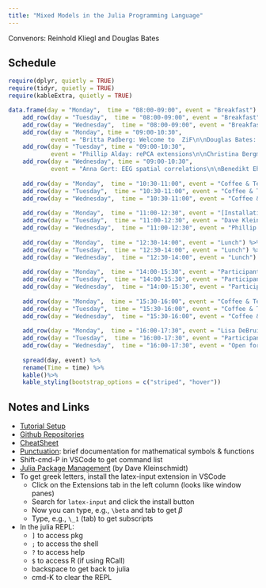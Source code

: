 ```yaml
---
title: "Mixed Models in the Julia Programming Language"
---
```


Convenors: Reinhold Kliegl and Douglas Bates

## Schedule

```r
require(dplyr, quietly = TRUE)
require(tidyr, quietly = TRUE)
require(kableExtra, quietly = TRUE)

data.frame(day = "Monday",  time = "08:00-09:00", event = "Breakfast") %>%
    add_row(day = "Tuesday",  time = "08:00-09:00", event = "Breakfast") %>%
    add_row(day = "Wednesday",  time = "08:00-09:00", event = "Breakfast") %>%
    add_row(day = "Monday", time = "09:00-10:30", 
            event = "Britta Padberg: Welcome to  ZiF\n\nDouglas Bates: [Introduction](intro.html)") %>%
    add_row(day = "Tuesday", time = "09:00-10:30", 
            event = "Phillip Alday: rePCA extensions\n\nChristina Bergmann: [Reanalysis of ManyBabies1](manybabies.html)") %>%
    add_row(day = "Wednesday", time = "09:00-10:30", 
            event = "Anna Gert: EEG spatial correlations\n\nBenedikt Ehinger / Dave Kleinschmidt: Mixed-model timeseries analysis\n\nHannes Matuschek: Prewhitening of LMMs") %>%
    
    add_row(day = "Monday",  time = "10:30-11:00", event = "Coffee & Tea") %>%
    add_row(day = "Tuesday",  time = "10:30-11:00", event = "Coffee & Tea") %>%
    add_row(day = "Wednesday",  time = "10:30-11:00", event = "Coffee & Tea") %>%
    
    add_row(day = "Monday",  time = "11:00-12:30", event = "[Installation Check](https://github.com/RePsychLing/TutorialSetup)\n\nReinhold Kliegl: [Workflow for a complex LMM example](complex.html)") %>%
    add_row(day = "Tuesday",  time = "11:00-12:30", event = "Dave Kleinschmidt: [StatsModels.jl tour: Contrasts, `@formula`, and Terms](https://repsychling.github.io/contrasts-and-formula/)\n\nBayoan Calderon: Setup of a Julia Project") %>%
    add_row(day = "Wednesday",  time = "11:00-12:30", event = "Phillip Alday: Julia-R bridge, Parallel threads\n\nDouglas Bates: Confidence intervals for parameters") %>%
    
    add_row(day = "Monday",  time = "12:30-14:00", event = "Lunch") %>%
    add_row(day = "Tuesday",  time = "12:30-14:00", event = "Lunch") %>%
    add_row(day = "Wednesday",  time = "12:30-14:00", event = "Lunch") %>%
    
    add_row(day = "Monday",  time = "14:00-15:30", event = "Participant Issues") %>%
    add_row(day = "Tuesday",  time = "14:00-15:30", event = "Participant Issues") %>%
    add_row(day = "Wednesday",  time = "14:00-15:30", event = "Participant Issues") %>%
    
    add_row(day = "Monday",  time = "15:30-16:00", event = "Coffee & Tea") %>%
    add_row(day = "Tuesday",  time = "15:30-16:00", event = "Coffee & Tea") %>%
    add_row(day = "Wednesday",  time = "15:30-16:00", event = "Coffee & Tea") %>%
    
    add_row(day = "Monday",  time = "16:00-17:30", event = "Lisa DeBruine: [Power simulation](powersim.html)") %>%
    add_row(day = "Tuesday",  time = "16:00-17:30", event = "Participant Issues") %>%
    add_row(day = "Wednesday",  time = "16:00-17:30", event = "Open forum feedback") %>%
    
    spread(day, event) %>%
    rename(Time = time) %>%
    kable()%>%
    kable_styling(bootstrap_options = c("striped", "hover"))
```


## Notes and Links

* [Tutorial Setup](https://github.com/RePsychLing/TutorialSetup)
* [Github Repositories](https://github.com/RePsychLing)
* [CheatSheet](https://juliadocs.github.io/Julia-Cheat-Sheet/)
* [Punctuation](https://docs.julialang.org/en/v1/base/punctuation/): brief documentation for mathematical symbols & functions
* Shift-cmd-P in VSCode to get command list
* [Julia Package Management](pkg.html) (by Dave Kleinschmidt)
* To get greek letters, install the latex-input extension in VSCode
    - Click on the Extensions tab in the left column (looks like window panes)
    - Search for `latex-input` and click the install button
    - Now you can type, e.g., `\beta` and tab to get $\beta$
    - Type, e.g., `\_1` (tab) to get subscripts
* In the julia REPL:
    - `]` to access pkg
    - `;` to access the shell
    - `?` to access help
    - `$` to access R (if using RCall)
    - backspace to get back to julia
    - cmd-K to clear the REPL


    

